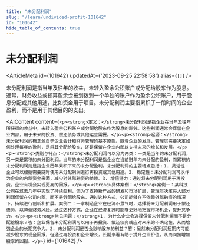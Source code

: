 ```yaml
---
title: "未分配利润"
slug: "/learn/undivided-profit-101642"
id: "101642"
hide_table_of_contents: true
---
```



# 未分配利润

<ArticleMeta id={101642} updatedAt={'2023-09-25 22:58:58'} alias={`[]`} />
<div className='border-solid border-b border-t-0 my-4 border-[var(--ifm-color-gray-300)]' />

未分配利润是指当年及往年的收益，未转入盈余公积账户或分配给股东作为股息。通常，财务收益或预算盈余会被划拨到一个单独的账户作为盈余公积账户，用于股息分配或其他用途，比如资金用于项目。未分配利润主要指累积了一段时间的企业盈利，而不是用于其他目的的支出。

<AIContent content={`<p><strong>定义：</strong>未分配利润是指企业在当年及往年所获得的收益中，未转入盈余公积账户或分配给股东作为股息的部分。这些利润通常会保留在企业内部，用于未来的投资、偿还债务或其他运营需要。</p><p><strong>起源：</strong>未分配利润的概念源自于企业会计和财务管理的基本原则。随着企业的发展，管理层需要决定如何处理每年的盈利，是将其分配给股东，还是保留在企业内部以支持未来的增长和发展。</p><p><strong>类别与特点：</strong>未分配利润可以分为两类：一类是当年的未分配利润，另一类是累积的未分配利润。当年的未分配利润是指企业在当前财年内未分配的盈利，而累积的未分配利润则是指企业历年累积下来的未分配盈利。未分配利润的主要特点包括：1. 灵活性：企业可以根据需要随时使用未分配利润进行再投资或其他用途。2. 稳定性：未分配利润可以作为企业的内部资金来源，减少对外部融资的依赖。3. 增值潜力：通过将未分配利润用于再投资，企业有机会实现更高的回报。</p><p><strong>具体案例：</strong>案例一：某科技公司在过去几年中实现了持续盈利，但为了支持新产品的研发和市场扩展，管理层决定将大部分利润保留在公司内部，而不是分配给股东。通过这种方式，公司能够在不依赖外部融资的情况下，持续进行创新和扩展。案例二：一家制造企业在经济不景气时，选择将未分配利润用于偿还债务，以降低财务风险。通过这种方式，企业在经济复苏时能够更好地把握市场机会，提升竞争力。</p><p><strong>常见问题：</strong>1. 为什么企业会选择保留未分配利润而不是分配给股东？答：企业保留未分配利润可以用于再投资、偿还债务或应对未来的不确定性，从而增强企业的长期竞争力。2. 未分配利润是否会影响股东的利益？答：虽然未分配利润短期内可能减少股东的现金回报，但通过再投资和企业增长，长期来看有助于提升企业价值，从而间接增加股东的回报。</p>`} id={101642} />
